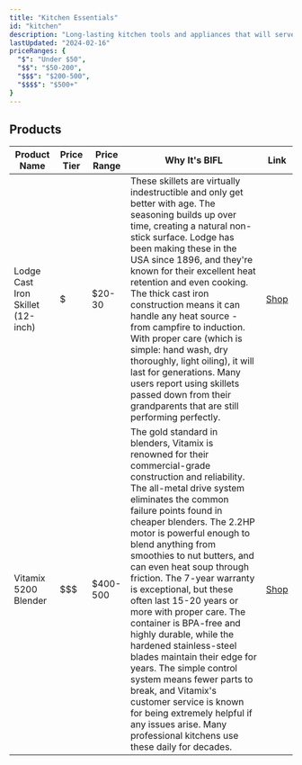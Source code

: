 ```yaml
---
title: "Kitchen Essentials"
id: "kitchen"
description: "Long-lasting kitchen tools and appliances that will serve you for decades"
lastUpdated: "2024-02-16"
priceRanges: {
  "$": "Under $50",
  "$$": "$50-200",
  "$$$": "$200-500",
  "$$$$": "$500+"
}
---
```


## Products

| Product Name | Price Tier | Price Range | Why It's BIFL | Link |
|--------------|------------|-------------|---------------|------|
| Lodge Cast Iron Skillet (12-inch) | $ | $20-30 | These skillets are virtually indestructible and only get better with age. The seasoning builds up over time, creating a natural non-stick surface. Lodge has been making these in the USA since 1896, and they're known for their excellent heat retention and even cooking. The thick cast iron construction means it can handle any heat source - from campfire to induction. With proper care (which is simple: hand wash, dry thoroughly, light oiling), it will last for generations. Many users report using skillets passed down from their grandparents that are still performing perfectly. | [Shop](#) |
| Vitamix 5200 Blender | $$$ | $400-500 | The gold standard in blenders, Vitamix is renowned for their commercial-grade construction and reliability. The all-metal drive system eliminates the common failure points found in cheaper blenders. The 2.2HP motor is powerful enough to blend anything from smoothies to nut butters, and can even heat soup through friction. The 7-year warranty is exceptional, but these often last 15-20 years or more with proper care. The container is BPA-free and highly durable, while the hardened stainless-steel blades maintain their edge for years. The simple control system means fewer parts to break, and Vitamix's customer service is known for being extremely helpful if any issues arise. Many professional kitchens use these daily for decades. | [Shop](#) | 